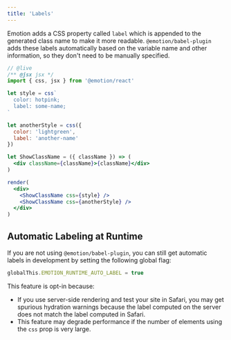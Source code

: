 ```yaml
---
title: 'Labels'
---
```


Emotion adds a CSS property called `label` which is appended to the generated class name to make it more readable. `@emotion/babel-plugin` adds these labels automatically based on the variable name and other information, so they don't need to be manually specified.

```jsx
// @live
/** @jsx jsx */
import { css, jsx } from '@emotion/react'

let style = css`
  color: hotpink;
  label: some-name;
`

let anotherStyle = css({
  color: 'lightgreen',
  label: 'another-name'
})

let ShowClassName = ({ className }) => (
  <div className={className}>{className}</div>
)

render(
  <div>
    <ShowClassName css={style} />
    <ShowClassName css={anotherStyle} />
  </div>
)
```

## Automatic Labeling at Runtime

If you are not using `@emotion/babel-plugin`, you can still get automatic labels in development by setting the following global flag:

```js
globalThis.EMOTION_RUNTIME_AUTO_LABEL = true
```

This feature is opt-in because:

- If you use server-side rendering and test your site in Safari, you may get spurious hydration warnings because the label computed on the server does not match the label computed in Safari.
- This feature may degrade performance if the number of elements using the `css` prop is very large.
